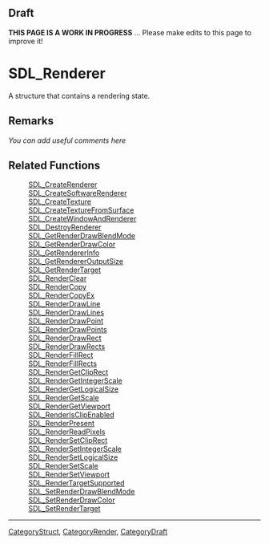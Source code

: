 == Draft ==

'''THIS PAGE IS A WORK IN PROGRESS''' ... Please make edits to this page to improve it!


<!-- #*^*^*^*^*See https://wiki.libsdl.org/SGStructures for details on editing this page*^*^*^*^* -->


= SDL_Renderer =
A structure that contains a rendering state.





== Remarks ==
''You can add useful comments here''

<!-- #Leave this section as-is unless you have a remark to put in.  In that case, replace ''You can add useful comments here'' with your remark(s) following the Style Guide instructions.  Leave the rest of the markup alone and delete this comment. -->


== Related Functions ==
:[[SDL_CreateRenderer]]
:[[SDL_CreateSoftwareRenderer]]
:[[SDL_CreateTexture]]
:[[SDL_CreateTextureFromSurface]]
:[[SDL_CreateWindowAndRenderer]]
:[[SDL_DestroyRenderer]]
:[[SDL_GetRenderDrawBlendMode]]
:[[SDL_GetRenderDrawColor]]
:[[SDL_GetRendererInfo]]
:[[SDL_GetRendererOutputSize]]
:[[SDL_GetRenderTarget]]
:[[SDL_RenderClear]]
:[[SDL_RenderCopy]]
:[[SDL_RenderCopyEx]]
:[[SDL_RenderDrawLine]]
:[[SDL_RenderDrawLines]]
:[[SDL_RenderDrawPoint]]
:[[SDL_RenderDrawPoints]]
:[[SDL_RenderDrawRect]]
:[[SDL_RenderDrawRects]]
:[[SDL_RenderFillRect]]
:[[SDL_RenderFillRects]]
:[[SDL_RenderGetClipRect]]
:[[SDL_RenderGetIntegerScale]]
:[[SDL_RenderGetLogicalSize]]
:[[SDL_RenderGetScale]]
:[[SDL_RenderGetViewport]]
:[[SDL_RenderIsClipEnabled]]
:[[SDL_RenderPresent]]
:[[SDL_RenderReadPixels]]
:[[SDL_RenderSetClipRect]]
:[[SDL_RenderSetIntegerScale]]
:[[SDL_RenderSetLogicalSize]]
:[[SDL_RenderSetScale]]
:[[SDL_RenderSetViewport]]
:[[SDL_RenderTargetSupported]]
:[[SDL_SetRenderDrawBlendMode]]
:[[SDL_SetRenderDrawColor]]
:[[SDL_SetRenderTarget]]
<!-- #Remove this section if empty -->

----
[[CategoryStruct]], [[CategoryRender]], [[CategoryDraft]]
<!-- #See the Style Guide for instructions on editing the footer. -->
